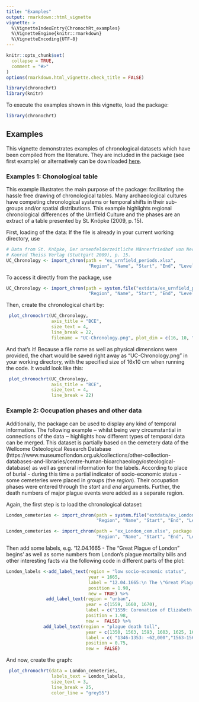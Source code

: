 ```yaml
---
title: "Examples"
output: rmarkdown::html_vignette
vignette: >
  %\VignetteIndexEntry{ChronochRt_examples}
  %\VignetteEngine{knitr::rmarkdown}
  %\VignetteEncoding{UTF-8}
---
```


```r
knitr::opts_chunk$set(
  collapse = TRUE,
  comment = "#>"
)
options(rmarkdown.html_vignette.check_title = FALSE)

library(chronochrt)
library(knitr)
```

To execute the examples shown in this vignette, load the package:  

```r
library(chronochrt)
```

## Examples

This vignette demonstrates examples of chronological datasets which have been compiled from the literature. They are included in the package (see first example) or alternatively can be downloaded [here](https://github.com/archaeothommy/chronochrt/tree/master/inst/extdata). 

### Examples 1: Chonological table
This example illustrates the main purpose of the package: facilitating the hassle free drawing of chronological tables. 
Many archaeological cultures have competing chronological systems or temporal shifts in their sub-groups and/or spatial distributions. This example highlights regional chronological differences of the Urnfield Culture and the phases are an extract of a table presented by St. Knöpke (2009, p. 15). 

First, loading of the data: 
If the file is already in your current working directory, use
```r
# Data from St. Knöpke, Der urnenfelderzeitliche Männerfriedhof von Neckarsulm. 
# Konrad Theiss Verlag (Stuttgart 2009), p. 15.
UC_Chronology <- import_chron(path = "ex_urnfield_periods.xlsx",
                               "Region", "Name", "Start", "End", "Level")
```

To access it directly from the package, use 
```r
UC_Chronology <- import_chron(path = system.file("extdata/ex_urnfield_periods.xlsx", package = 'chronochrt'),
                               "Region", "Name", "Start", "End", "Level")
```

Then, create the chronological chart by: 
```r
 plot_chronochrt(UC_Chronology, 
                 axis_title = "BCE", 
                 size_text = 4, 
                 line_break = 22, 
                 filename = "UC-Chronology.png", plot_dim = c(16, 10, "cm"))

```

And that's it! Because a file name as well as physical dimensions were provided, the chart would be saved right away as "UC-Chronology.png" in your working directory, with the specified size of 16x10 cm when running the code. It would look like this: 

```r
 plot_chronochrt(UC_Chronology, 
                 axis_title = "BCE", 
                 size_text = 4, 
                 line_break = 22)

```

### Example 2: Occupation phases and other data

Additionally, the package can be used to display any kind of temporal information. The following example ‒ whilst being very circumstantial in connections of the data ‒ highlights how different types of temporal data can be merged. This dataset is partially based on the cemetery data of the Wellcome Osteological Research Database (https://www.museumoflondon.org.uk/collections/other-collection-databases-and-libraries/centre-human-bioarchaeology/osteological-database) as well as general information for the labels.
According to place of burial - during this time a partial indicator of socio-economic status - some cemeteries were placed in groups (the _region_). Their occupation phases were entered through the _start_ and _end_ arguments. Further, the death numbers of major plague events were added as a separate region. 

Again, the first step is to load the chronological dataset:
```r
London_cemeteries <- import_chron(path = system.file("extdata/ex_London_cem.xlsx", package = 'chronochrt'),
                                  "Region", "Name", "Start", "End", "Level")
```

```r
London_cemeteries <- import_chron(path = "ex_London_cem.xlsx", package = 'ChronochRt'),
                                  "Region", "Name", "Start", "End", "Level")
```

Then add some labels, e.g. '12.04.1665 - The "Great Plague of London" begins' as well as some numbers from London's plague mortality bills and other interesting facts via the following code in different parts of the plot:
```r
London_labels <-add_label_text(region = "low socio-economic status",
                               year = 1665,
                               label = "12.04.1665:\n The \"Great Plague of London\"\n begins",
                               position = 1.98, 
                               new = TRUE) %>%
               add_label_text(region = "urban",
                              year = c(1559, 1660, 1670),
                              label = c("1559: Coronation of Elizabeth I ", "1664: Sighting of a bright comet", "1666: Great Fire of London"),
                              position = 1.98,
                              new =  FALSE) %>% 
              add_label_text(region = "plague death toll",
                              year = c(1350, 1563, 1593, 1603, 1625, 1636, 1647, 1665),
                              label = c( "1346-1353: ~62,000","1563-1564: 20 136" , "1593: 15 003","1603: 33 347", "1625: 41,313", "1636: 10 000", "1647: 3,597" ,"1665: 68 596"),
                              position = 0.75,
                              new =  FALSE) 
```

And now, create the graph:
```r
 plot_chronochrt(data = London_cemeteries, 
                 labels_text = London_labels, 
                 size_text = 3, 
                 line_break = 25, 
                 color_line = "grey55")


```
